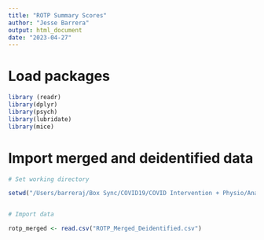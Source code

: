 ```yaml
---
title: "ROTP Summary Scores"
author: "Jesse Barrera"
output: html_document
date: "2023-04-27"
---
```


# Load packages

```r

library (readr)
library(dplyr)
library(psych)
library(lubridate)
library(mice)

```

# Import merged and deidentified data

```r

# Set working directory

setwd("/Users/barreraj/Box Sync/COVID19/COVID Intervention + Physio/Analyses/Deidentified Data")


# Import data

rotp_merged <- read.csv("ROTP_Merged_Deidentified.csv")

```




